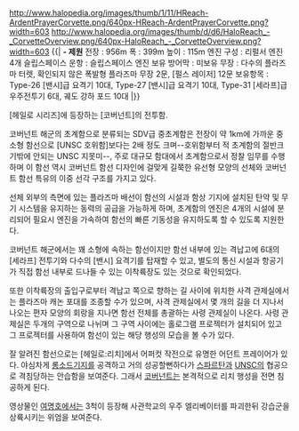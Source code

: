 http://www.halopedia.org/images/thumb/1/11/HReach-ArdentPrayerCorvette.png/640px-HReach-ArdentPrayerCorvette.png?width=603
http://www.halopedia.org/images/thumb/d/d6/HaloReach_-_CorvetteOverview.png/640px-HaloReach_-_CorvetteOverview.png?width=603
{{|
'''- 제원'''
전장 : 956m
폭 : 399m
높이 : 115m
엔진 구성 : 리펄서 엔진 4개
슬립스페이스 운항 : 슬립스페이스 엔진 보유
방어막 : 미보유
무장 : 다수의 플라즈마 터렛, 확인되지 않은 폭발형 플라즈마 무장 2문, [펄스 레이저] 12문
보유항목 : Type-26 [밴시]급 요격기 10대, Type-27 [밴시]급 요격기 10대, Type-31 [세라프]급 우주전투기 6대, 궤도 강하 포드 10대
|}}

[헤일로 시리즈]에 등장하는 [코버넌트]의 전투함.

코버넌트 해군의 초계함으로 분류되는 SDV급 중초계함은 전장이 약 1km에 가까운 중소형 함선으로 [UNSC 호위함]보다는 2배 정도 크며--호위함부터 적 초계함의 절반크기밖에 안되는 UNSC 지못미--, 주로 대규모 함대에서 초계함으로서 정찰 임무를 수행하며 이 함선 역시 코버넌트 함선 디자인에 걸맞게 길쭉한 유선형 모양의 선체와 코버넌트 함선 특유의 이중 선각 구조를 가지고 있다.

선체 외부의 측면에 있는 플라즈마 배선이 함선의 시설과 함상 기지에 설치된 탄약 및 무기 시스템을 유지하는 동력의 공급을 가능하게 하며, 초계함의 엔진은 4개의 시설에 분리되어 필요시 엔진을 가속하여 함선의 빠른 기동성을 유지하도록 할 수 있도록 지원한다.

코버넌트 해군에서는 꽤 소형에 속하는 함선이지만 함선 내부에 있는 격납고에 6대의 [세라프] 전투기와 다수의 [밴시] 요격기를 탑재할 수 있고, 별도의 통신 시설과 항공기가 직접 함선 내부로 드나들 수 있는 이착륙장도 있는 것으로 확인되었다.

또한 이착륙장의 출입구로부터 격납고 쪽으로 향하는 길 사이에 위치한 사격 관제실에서는 플라즈마 캐논 포대를 조종할 수가 있으며, 사격 관제실에서 몇 개의 길을 더 지나서 나오는 편자 모양의 회랑을 지나면 함선 전체를 총괄하는 사령 관제실이 나온다. 사령 관제실은 두개의 구역으로 나뉘며 그 구역 사이에는 홀로그램 프로젝터가 설치되어 있고 그 프로젝터를 사용하여 함선이 있는 해당 행성의 모습을 볼 수가 있다.

잘 알려진 함선으로는 [헤일로:리치]에서 어퍼컷 작전으로 유명한 어던트 프레이어가 있다. 야심차게 [[롱소드]]기지를 공격하고 거의 성공할뻔하다가 [[스파르탄]]과 [[UNSC]]의 협공으로 격침당하는 안습함을 보여준다. 그래서 [[코버넌트]]는 본격적으로 리치 행성을 전면 침공하게 된다.

영상물인 [[여명호]]에서는 3척이 등장해 사관학교의 우주 엘리베이터를 파괴한뒤 강습군을 상륙시키는 위엄을 보여준다. 
